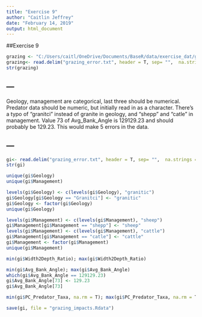 ```yaml
---
title: "Exercise 9"
author: "Caitlin Jeffrey"
date: "February 14, 2019"
output: html_document
---
```


##Exercise 9

```r
grazing <- "C:/Users/caitl/OneDrive/Documents/BaseR/data/exercise_dat/grazing_error.txt"
grazing<- read.delim("grazing_error.txt", header = T, sep= "",  na.strings = ".")
str(grazing)
```

---
---
Geology, management are categorical, last three should be numerical. Predator data should be numeric, but initially read in as a character. There's a typo of "granitci" instead of granite in geology, and "shepp" and "catle" in management. Value 73 of Avg_Bank_Angle is 129129.23 and should probably be 129.23. This would make 5 errors in the data.

---
---

```r
gi<- read.delim("grazing_error.txt", header = T, sep= "",  na.strings = ".")
str(gi)
```

```r
unique(gi$Geology)
unique(gi$Management)
```

```r
levels(gi$Geology) <- c(levels(gi$Geology), "granitic")
gi$Geology[gi$Geology == "Granitci"] <- "granitic"
gi$Geology <- factor(gi$Geology)
unique(gi$Geology)
```

```r
levels(gi$Management) <- c(levels(gi$Management), "sheep")
gi$Management[gi$Management == "shepp"] <- "sheep"
levels(gi$Management) <- c(levels(gi$Management), "cattle")
gi$Management[gi$Management == "catle"] <- "cattle"
gi$Management <- factor(gi$Management)
unique(gi$Management)
```

```r
min(gi$Width2Depth_Ratio); max(gi$Width2Depth_Ratio)
```
```r
min(gi$Avg_Bank_Angle); max(gi$Avg_Bank_Angle)
which(gi$Avg_Bank_Angle == 129129.23)
gi$Avg_Bank_Angle[73] <- 129.23
gi$Avg_Bank_Angle[73]
```

```r
min(gi$PC_Predator_Taxa, na.rm = T); max(gi$PC_Predator_Taxa, na.rm = T)
```

```r
save(gi, file = "grazing_impacts.Rdata")
```

